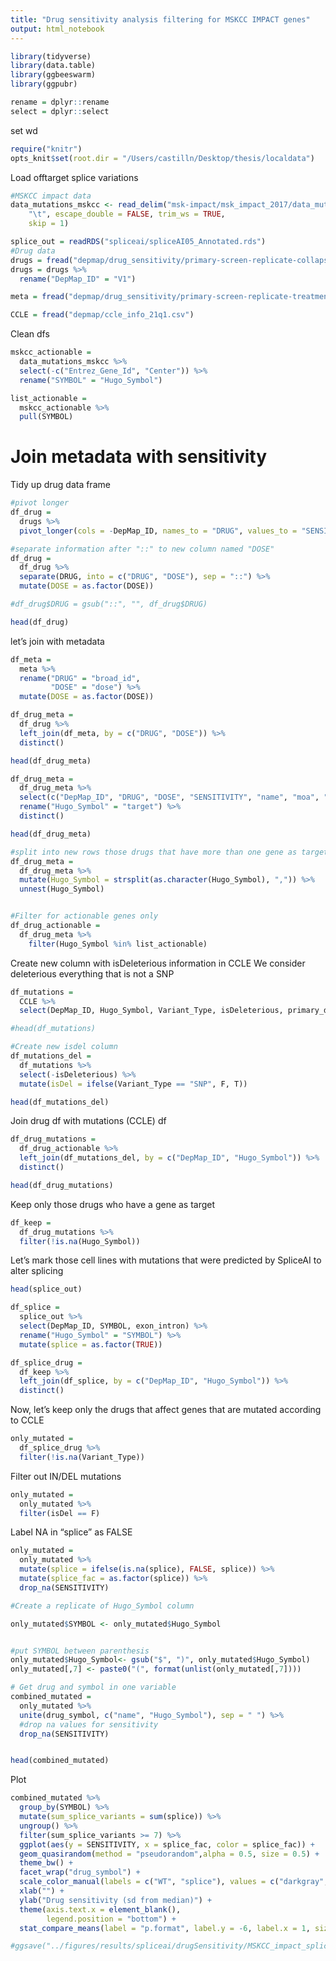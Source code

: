 ```yaml
---
title: "Drug sensitivity analysis filtering for MSKCC IMPACT genes"
output: html_notebook
---
```


```r
library(tidyverse)
library(data.table)
library(ggbeeswarm)
library(ggpubr)

rename = dplyr::rename
select = dplyr::select
```
set wd 
```r
require("knitr")
opts_knit$set(root.dir = "/Users/castilln/Desktop/thesis/localdata")
```

Load offtarget splice variations
```r
#MSKCC impact data
data_mutations_mskcc <- read_delim("msk-impact/msk_impact_2017/data_mutations_mskcc.txt", 
    "\t", escape_double = FALSE, trim_ws = TRUE, 
    skip = 1)

splice_out = readRDS("spliceai/spliceAI05_Annotated.rds")
#Drug data 
drugs = fread("depmap/drug_sensitivity/primary-screen-replicate-collapsed-logfold-change.csv")
drugs = drugs %>% 
  rename("DepMap_ID" = "V1")

meta = fread("depmap/drug_sensitivity/primary-screen-replicate-treatment-info.csv")

CCLE = fread("depmap/ccle_info_21q1.csv")
```

Clean dfs
```r
mskcc_actionable = 
  data_mutations_mskcc %>% 
  select(-c("Entrez_Gene_Id", "Center")) %>% 
  rename("SYMBOL" = "Hugo_Symbol")

list_actionable = 
  mskcc_actionable %>% 
  pull(SYMBOL)
```

# Join metadata with sensitivity 
Tidy up drug data frame
```r
#pivot longer
df_drug = 
  drugs %>% 
  pivot_longer(cols = -DepMap_ID, names_to = "DRUG", values_to = "SENSITIVITY")

#separate information after "::" to new column named "DOSE"
df_drug = 
  df_drug %>%
  separate(DRUG, into = c("DRUG", "DOSE"), sep = "::") %>% 
  mutate(DOSE = as.factor(DOSE))

#df_drug$DRUG = gsub("::", "", df_drug$DRUG)

head(df_drug)
```

let's join with metadata
```r
df_meta = 
  meta %>% 
  rename("DRUG" = "broad_id",
         "DOSE" = "dose") %>% 
  mutate(DOSE = as.factor(DOSE))

df_drug_meta = 
  df_drug %>% 
  left_join(df_meta, by = c("DRUG", "DOSE")) %>% 
  distinct()

head(df_drug_meta)

df_drug_meta = 
  df_drug_meta %>% 
  select(c("DepMap_ID", "DRUG", "DOSE", "SENSITIVITY", "name", "moa", "target")) %>% 
  rename("Hugo_Symbol" = "target") %>% 
  distinct()

head(df_drug_meta)

#split into new rows those drugs that have more than one gene as target (i.e. more than one symbol in column Hugo_Symbol)
df_drug_meta = 
  df_drug_meta %>% 
  mutate(Hugo_Symbol = strsplit(as.character(Hugo_Symbol), ",")) %>% 
  unnest(Hugo_Symbol)


#Filter for actionable genes only
df_drug_actionable = 
  df_drug_meta %>% 
    filter(Hugo_Symbol %in% list_actionable)
```

Create new column with isDeleterious information in CCLE
We consider deleterious everything that is not a SNP
```r
df_mutations = 
  CCLE %>% 
  select(DepMap_ID, Hugo_Symbol, Variant_Type, isDeleterious, primary_disease)

#head(df_mutations)

#Create new isdel column
df_mutations_del = 
  df_mutations %>% 
  select(-isDeleterious) %>% 
  mutate(isDel = ifelse(Variant_Type == "SNP", F, T))

head(df_mutations_del)
```

Join drug df with mutations (CCLE) df
```r
df_drug_mutations = 
  df_drug_actionable %>% 
  left_join(df_mutations_del, by = c("DepMap_ID", "Hugo_Symbol")) %>% 
  distinct()

head(df_drug_mutations)
```
Keep only those drugs who have a gene as target 
```r
df_keep = 
  df_drug_mutations %>% 
  filter(!is.na(Hugo_Symbol))
```

Let's mark those cell lines with mutations that were predicted by SpliceAI to alter splicing
```r
head(splice_out)

df_splice = 
  splice_out %>% 
  select(DepMap_ID, SYMBOL, exon_intron) %>% 
  rename("Hugo_Symbol" = "SYMBOL") %>% 
  mutate(splice = as.factor(TRUE))
```

```r
df_splice_drug = 
  df_keep %>% 
  left_join(df_splice, by = c("DepMap_ID", "Hugo_Symbol")) %>% 
  distinct()
```

Now, let's keep only the drugs that affect genes that are mutated according to CCLE
```r
only_mutated = 
  df_splice_drug %>% 
  filter(!is.na(Variant_Type))
```

Filter out IN/DEL mutations
```r
only_mutated = 
  only_mutated %>% 
  filter(isDel == F)
```

Label NA in "splice" as FALSE
```r
only_mutated = 
  only_mutated %>% 
  mutate(splice = ifelse(is.na(splice), FALSE, splice)) %>% 
  mutate(splice_fac = as.factor(splice)) %>% 
  drop_na(SENSITIVITY)

#Create a replicate of Hugo_Symbol column

only_mutated$SYMBOL <- only_mutated$Hugo_Symbol


#put SYMBOL between parenthesis
only_mutated$Hugo_Symbol<- gsub("$", ")", only_mutated$Hugo_Symbol)
only_mutated[,7] <- paste0("(", format(unlist(only_mutated[,7])))

# Get drug and symbol in one variable
combined_mutated = 
  only_mutated %>% 
  unite(drug_symbol, c("name", "Hugo_Symbol"), sep = " ") %>% 
  #drop na values for sensitivity
  drop_na(SENSITIVITY)


head(combined_mutated)
```

Plot
```r

combined_mutated %>% 
  group_by(SYMBOL) %>% 
  mutate(sum_splice_variants = sum(splice)) %>% 
  ungroup() %>%
  filter(sum_splice_variants >= 7) %>% 
  ggplot(aes(y = SENSITIVITY, x = splice_fac, color = splice_fac)) + 
  geom_quasirandom(method = "pseudorandom",alpha = 0.5, size = 0.5) + 
  theme_bw() +
  facet_wrap("drug_symbol") +
  scale_color_manual(labels = c("WT", "splice"), values = c("darkgray","red")) +
  xlab("") +
  ylab("Drug sensitivity (sd from median)") +
  theme(axis.text.x = element_blank(),
        legend.position = "bottom") +
  stat_compare_means(label = "p.format", label.y = -6, label.x = 1, size = 2.5)

#ggsave("../figures/results/spliceai/drugSensitivity/MSKCC_impact_spliceAI_out_drugSensitivity_filteroutINDELS_SYMBOL.png", height = 10, width = 10)
```


